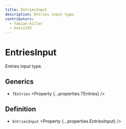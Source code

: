 ```yaml
---
title: EntriesInput
description: Entries input type.
contributors:
  - fabian-hiller
  - kazizi55
---
```



# EntriesInput

Entries input type.

## Generics

- `TEntries` <Property {...properties.TEntries} />

## Definition

- `EntriesInput` <Property {...properties.EntriesInput} />
